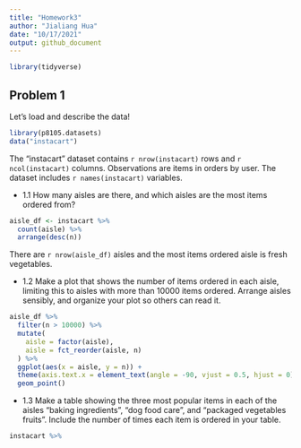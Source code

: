 ```yaml
---
title: "Homework3"
author: "Jialiang Hua"
date: "10/17/2021"
output: github_document
---
```


```r
library(tidyverse)
```


## Problem 1

Let's load and describe the data!

```r
library(p8105.datasets)
data("instacart")
```

The "instacart" dataset contains `r nrow(instacart)` rows and `r ncol(instacart)` columns.
Observations are items in orders by user. The dataset includes `r names(instacart)` variables.

* 1.1 How many aisles are there, and which aisles are the most items ordered from?
```r
aisle_df <- instacart %>% 
  count(aisle) %>% 
  arrange(desc(n))
```

There are `r nrow(aisle_df)` aisles and the most items ordered aisle is fresh vegetables.

* 1.2 Make a plot that shows the number of items ordered in each aisle, limiting this to aisles with more than 10000 items ordered. Arrange aisles sensibly, and organize your plot so others can read it.
```r
aisle_df %>% 
  filter(n > 10000) %>%
  mutate(
    aisle = factor(aisle),
    aisle = fct_reorder(aisle, n)
  ) %>% 
  ggplot(aes(x = aisle, y = n)) +
  theme(axis.text.x = element_text(angle = -90, vjust = 0.5, hjust = 0)) +
  geom_point()
```

* 1.3 Make a table showing the three most popular items in each of the aisles “baking ingredients”, “dog food care”, and “packaged vegetables fruits”. Include the number of times each item is ordered in your table.

```r
instacart %>% 
```











